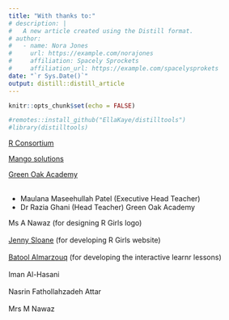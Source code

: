 ```yaml
---
title: "With thanks to:"
# description: |
#   A new article created using the Distill format.
# author:
#   - name: Nora Jones 
#     url: https://example.com/norajones
#     affiliation: Spacely Sprockets
#     affiliation_url: https://example.com/spacelysprokets
date: "`r Sys.Date()`"
output: distill::distill_article
---
```


```r
knitr::opts_chunk$set(echo = FALSE)
```

```r
#remotes::install_github("EllaKaye/distilltools")
#library(distilltools)
```

<div style="text-align:left">
<a class="people_font" href="https://www.r-consortium.org/" target="_blank">R Consortium</a>
</div>

<div style="text-align:left">
<a class="people_font" href="https://www.mango-solutions.com/" target="_blank">Mango solutions</a>
</div>

<div style="text-align:left">
<a class="people_font" href="https://greenoak.bham.sch.uk/" target="_blank">Green Oak Academy</a>
<br><br>
<ul >
<li class="people_font2_indent"> Maulana Maseehullah Patel (Executive Head Teacher) </li>
<li class="people_font2_indent"> Dr Razia Ghani (Head Teacher) Green Oak Academy </li>
</ul>
</div>

<div style="text-align:left" class="people_font2">
Ms A Nawaz (for designing R Girls logo) <br><br>
<a href="https://jennysloane.netlify.app/" target="_blank">Jenny Sloane</a> (for developing R Girls website) <br><br>
<a href="https://batool-almarzouq.netlify.app/" target="_blank">Batool Almarzouq</a> (for developing the interactive learnr lessons) <br><br>
Iman Al-Hasani <br><br>
Nasrin Fathollahzadeh Attar <br><br>
Mrs M Nawaz <br><br>
</div>


<!-- <div style="text-align:center"> -->
<!-- <a class="people_font" href="https://www.r-consortium.org/" >R Consortium</a> -->

<!-- <img class="people_photo" src="images/r_consortium.png" /> -->
<!-- </div> -->

<!-- <div style="text-align:center"> -->
<!-- <a class="people_font" href="https://www.mango-solutions.com/">Mango solutions</a> -->

<!-- <img class="people_photo" src="images/mango_solutions.png" /> -->
<!-- </div> -->



<!-- <div class="people_font2" style="text-align:center"> -->

<!-- <p class="people_font2" style="text-align:center"> Mawlana Maseehullah Patel <br> & Dr Razia Ghani </p> -->

<!-- <!-- <img class="people_photo" src="images/jenny_photo.png" /> --> 

<!-- ```{r} -->
<!-- icon_link("fas fa-home", NULL, "https://greenoak.bham.sch.uk/", style = "regular") -->
<!-- # icon_link("github", NULL, "https://github.com/jennysloane") -->
<!-- # icon_link("fab fa-linkedin-in", NULL, "https://www.linkedin.com/in/jenny-sloane/") -->
<!-- # icon_link("twitter", NULL, "https://twitter.com/jfsloane") -->
<!-- ``` -->

<!-- <p class="p2" style="text-align:center">Mawlana is an Executive Head Teacher and Razia is a Head Teacher at Green Oak Academy, Birmingham UK </p> -->


<!-- <p class="people_font2" style="text-align:center"> Jenny Sloane </p> -->

<!-- <!-- <img class="people_photo" src="images/jenny_photo.png" /> --> 

<!-- ```{r} -->
<!-- icon_link("fas fa-home", NULL, "https://jennysloane.netlify.app/", style = "regular") -->
<!-- icon_link("github", NULL, "https://github.com/jennysloane") -->
<!-- icon_link("fab fa-linkedin-in", NULL, "https://www.linkedin.com/in/jenny-sloane/") -->
<!-- icon_link("twitter", NULL, "https://twitter.com/jfsloane") -->
<!-- ``` -->

<!-- <p class="p2" style="text-align:center">Jenny is a PhD candidate at UNSW studying the effects of interruptions on medical decision-making. Jenny is also the creator of the beautiful R Girls Website</p> -->

<!-- </div> -->
